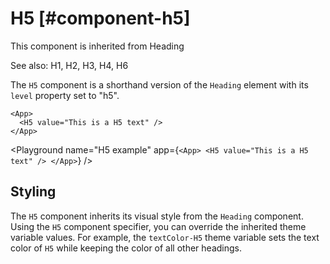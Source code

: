 
# H5 [#component-h5]

This component is inherited from <SmartLink href="/new-components/Heading">Heading</SmartLink>

See also: <SmartLink href="/new-components/H1">H1</SmartLink>, <SmartLink href="/new-components/H2">H2</SmartLink>, <SmartLink href="/new-components/H3">H3</SmartLink>, <SmartLink href="/new-components/H4">H4</SmartLink>, <SmartLink href="/new-components/H6">H6</SmartLink>

The `H5` component is a shorthand version of the `Heading` element with its `level` property set to "h5".

```xmlui copy
<App>
  <H5 value="This is a H5 text" />
</App>
```

<Playground
  name="H5 example"
  app={`
  <App>
    <H5 value="This is a H5 text" />
  </App>
  `}
/>

## Styling

The `H5` component inherits its visual style from the `Heading` component.
Using the `H5` component specifier, you can override the inherited theme variable values.
For example, the `textColor-H5` theme variable sets the text color of `H5` while keeping the color of all other headings.



